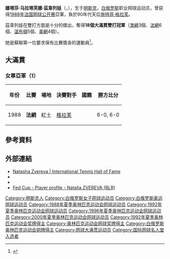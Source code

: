 {{noteTA
|G1=Tennis
}}
{{MedalTableTop}}
{{MedalSport| [[網球|網球]]}}
{{MedalSport|[[奧運會|奧運會]]}}
{{MedalBronze|[[1992年夏季奧林匹克運動會|1992年巴塞隆納]]|[[1992年夏季奧林匹克運動會網球比賽|女子雙打]]}}
{{MedalBottom}}
'''娜塔莎·马拉塔芙娜·茲韋列娃'''（{{lang-be|Наталля Маратаўна Зверава|Natallya Maratavna Zvereva}}，{{bd|1971年|4月16日||catIdx=Zvereva}}），生于[[明斯克|明斯克]]，[[白俄罗斯|白俄罗斯]]职业网球运动员，曾获得[[1988年法国网球公开赛|1988年法国网球公开赛]]亞軍，負於90年代天后[[施特菲·格拉芙|施特菲·格拉芙]]。

茲韋列娃在雙打方面是十分的傑出，奪得'''18個大滿貫雙打冠軍'''（[[澳網|澳網]]3個、[[法網|法網]]6個、[[溫布頓|溫布頓]]5個、[[美網|美網]]4個）。

她是蘇聯第一位要求保有比賽獎金的運動員<ref>{{Cite web |url=http://www.sfgate.com/cgi-bin/article.cgi?file=%2Fchronicle%2Farchive%2F1998%2F07%2F02%2FSP8398.DTL |title=Zvereva Shows She Can Still Beat the Odds |access-date=2021-09-05 |archive-date=2005-08-24 |archive-url=https://web.archive.org/web/20050824140953/http://www.sfgate.com/cgi-bin/article.cgi?file=%2Fchronicle%2Farchive%2F1998%2F07%2F02%2FSP8398.DTL |dead-url=no }}</ref>。

== 大滿貫 ==

=== 女單亞軍（1） ===
{| class="wikitable"
! 年份
! 比賽
! 場地
! 決賽對手
! 國籍
! 勝方比分
|- bgcolor="#EBC2AF"
| 1988
| '''法網'''
| 紅土
|  [[施特菲·格拉芙|格拉芙]]
| {{BRD}}
| 6-0, 6-0
|}

== 參考資料 ==
{{Reflist}}

== 外部連結 ==
* [https://web.archive.org/web/20100915060515/http://www.tennisfame.com/natasha-zvereva Natasha Zvereva | International Tennis Hall of Fame]{{En}}
* {{WTA|9251}}
* {{ITF Profile|娜塔莎·茲韋列娃|20001116}}
* [http://www.fedcup.com/en/players/player/profile.aspx?playerid=20001116 Fed Cup - Player profile - Natalia ZVEREVA (BLR)] {{Wayback|url=http://www.fedcup.com/en/players/player/profile.aspx?playerid=20001116 |date=20160411065845 }}

{{belarus-bio-stub}}
{{Tennis-bio-stub}}
{{Authority control}}
{{DEFAULTSORT:Zvereva, Natalia}}
[[Category:明斯克人|Category:明斯克人]]
[[Category:白俄罗斯女子网球运动员|Category:白俄罗斯女子网球运动员]]
[[Category:白俄罗斯奥运网球运动员|Category:白俄罗斯奥运网球运动员]]
[[Category:1988年夏季奥林匹克运动会网球运动员|Category:1988年夏季奥林匹克运动会网球运动员]]
[[Category:1992年夏季奥林匹克运动会网球运动员|Category:1992年夏季奥林匹克运动会网球运动员]]
[[Category:1996年夏季奥林匹克运动会网球运动员|Category:1996年夏季奥林匹克运动会网球运动员]]
[[Category:2000年夏季奥林匹克运动会网球运动员|Category:2000年夏季奥林匹克运动会网球运动员]]
[[Category:1992年夏季奥林匹克运动会奖牌得主|Category:1992年夏季奥林匹克运动会奖牌得主]]
[[Category:奥林匹克运动会网球奖牌得主|Category:奥林匹克运动会网球奖牌得主]]
[[Category:白俄罗斯奥林匹克运动会铜牌得主|Category:白俄罗斯奥林匹克运动会铜牌得主]]
[[Category:网球大满贯运动员|Category:网球大满贯运动员]]
[[Category:国际网球名人堂入选者|Category:国际网球名人堂入选者]]